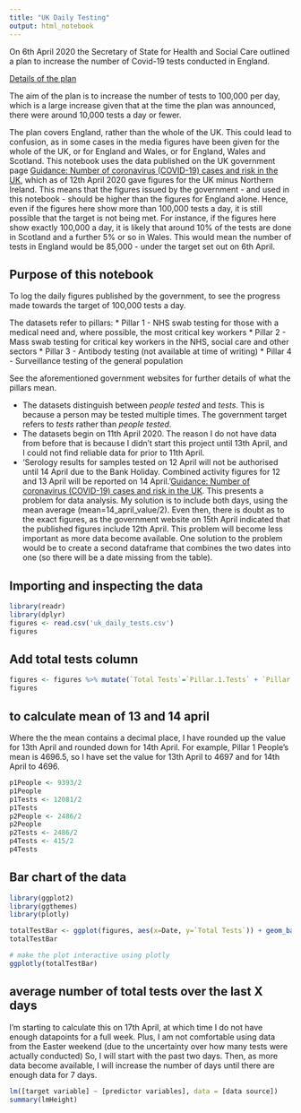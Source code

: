 ```yaml
---
title: "UK Daily Testing"
output: html_notebook
---
```

  
On 6th April 2020 the Secretary of State for Health and Social Care outlined a plan to increase the number of Covid-19 tests conducted in England.

[Details of the plan](
https://www.gov.uk/government/publications/coronavirus-covid-19-scaling-up-testing-programmes/coronavirus-covid-19-scaling-up-our-testing-programmes)

The aim of the plan is to increase the number of tests to 100,000 per day, which is a large increase given that at the time the plan was announced, there were around 10,000 tests a day or fewer.

The plan covers England, rather than the whole of the UK. This could lead to confusion, as in some cases in the media figures have been given for the whole of the UK, or for England and Wales, or for England, Wales and Scotland. This notebook uses the data published on the UK government page [Guidance: Number of coronavirus (COVID-19) cases and risk in the UK](https://www.gov.uk/guidance/coronavirus-covid-19-information-for-the-public), which as of 12th April 2020 gave figures for the UK minus Northern Ireland. This means that the figures issued by the government - and used in this notebook - should be higher than the figures for England alone. Hence, even if the figures here show more than 100,000 tests a day, it is still possible that the target is not being met. For instance, if the figures here show exactly 100,000 a day, it is likely that around 10% of the tests are done in Scotland and a further 5% or so in Wales. This would mean the number of tests in England would be 85,000 - under the target set out on 6th April.

## Purpose of this notebook
To log the daily figures published by the government, to see the progress made towards the target of 100,000 tests a day.

The datasets refer to pillars:
* Pillar 1 - NHS swab testing for those with a medical need and, where possible, the most critical key workers
* Pillar 2 - Mass swab testing for critical key workers in the NHS, social care and other sectors
* Pillar 3 - Antibody testing (not available at time of writing)
* Pillar 4 - Surveillance testing of the general population

See the aforementioned government websites for further details of what the pillars mean.


* The datasets distinguish between _people tested_ and _tests_. This is because a person may be tested multiple times. The government target refers to _tests_ rather than _people tested_.
* The datasets begin on 11th April 2020. The reason I do not have data from before that is because I didn't start this project until 13th April, and I could not find reliable data for prior to 11th April. 
* 'Serology results for samples tested on 12 April will not be authorised until 14 April due to the Bank Holiday. Combined activity figures for 12 and 13 April will be reported on 14 April.'[Guidance: Number of coronavirus (COVID-19) cases and risk in the UK](https://www.gov.uk/guidance/coronavirus-covid-19-information-for-the-public). This presents a problem for data analysis. My solution is to include both days, using the mean average (mean=14_april_value/2). Even then, there is doubt as to the exact figures, as the government website on 15th April indicated that the published figures include 12th April. This problem will become less important as more data become available. One solution to the problem would be to create a second dataframe that combines the two dates into one (so there will be a date missing from the table).


## Importing and inspecting the data
```r
library(readr)
library(dplyr)
figures <- read.csv('uk_daily_tests.csv')
figures
```

## Add total tests column 
```r
figures <- figures %>% mutate(`Total Tests`=`Pillar.1.Tests` + `Pillar.2.Tests` + `Pillar.4.Tests`)
figures
```

## to calculate mean of 13 and 14 april
Where the the mean contains a decimal place, I have rounded up the value for 13th April and rounded down for 14th April. For example, Pillar 1 People's mean is 4696.5, so I have set the value for 13th April to 4697 and for 14th April to 4696.
```r
p1People <- 9393/2
p1People
p1Tests <- 12081/2
p1Tests
p2People <- 2486/2
p2People
p2Tests <- 2486/2
p4Tests <- 415/2
p4Tests

```

## Bar chart of the data
```r
library(ggplot2)
library(ggthemes)
library(plotly)

totalTestBar <- ggplot(figures, aes(x=Date, y=`Total Tests`)) + geom_bar(stat='identity', fill='#87189D') + ggtitle('Number of Tests Conducted per Day (all Pillars)') + theme_clean()
totalTestBar

# make the plot interactive using plotly
ggplotly(totalTestBar)

```

## average number of total tests over the last X days
I'm starting to calculate this on 17th April, at which time I do not have enough datapoints for a full week. Plus, I am not comfortable using data from the Easter weekend (due to the uncertainty over how many tests were actually conducted) So, I will start with the past two days. Then, as more data become available, I will increase the number of days until there are enough data for 7 days.
```r


lm([target variable] ~ [predictor variables], data = [data source])
summary(lmHeight)

```

